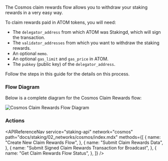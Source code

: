
The Cosmos claim rewards flow allows you to withdraw your staking rewards in a very easy way.

To claim rewards paid in ATOM tokens, you will need:

- The `delegator_address` from which ATOM was Stakingd, which will sign the transaction.
- The `validator_addresses` from which you want to withdraw the staking rewards.
- An optional `memo`.
- An optional `gas_limit` and `gas_price` in ATOM.
- The `pubkey` (public key) of the `delegator_address`.

Follow the steps in this guide for the details on this process.

### Flow Diagram

Below is a complete diagram for the Cosmos Claim Rewards flow:

<img
  src={img1}
  alt="Cosmos Claim Rewards Flow Diagram"
  className="inline-image"
/>

### Actions

<APIReferenceNav
  service="staking-api"
  network="cosmos"
  path="docs/staking/02_networks/cosmos/index.mdx"
  methods={[
    {
      name: "Create New Claim Rewards Flow",
    },
    {
      name: "Submit Claim Rewards Data",
    },
    {
      name: "Submit Signed Claim Rewards Transaction for Broadcast",
    },
    {
      name: "Get Claim Rewards Flow Status",
    },
  ]}
/>
